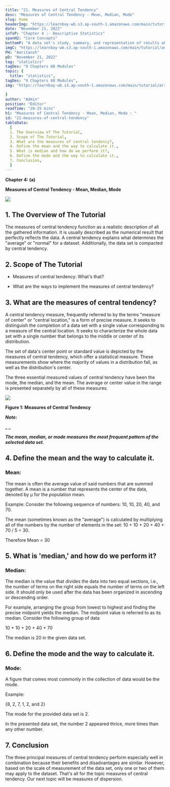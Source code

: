 ```yaml
---
title: "21. Measures of Central Tendency"
desc: "Measures of Central Tendency - Mean, Median, Mode"
slug: home
headerImg: "https://learnbay-wb.s3.ap-south-1.amazonaws.com/main/tutorial/Statistics+Header.png"
date: "November 21, 2022"
infoP: "Chapter 4 :- Descriptive Statistics"
spanH2: "Core Concepts"
bottomP: "A data set's study, summary, and representation of results obtained from a sample or the entire population are referred to as descriptive statistics in this scenario. The three primary categories of descriptive statistics are measures of variability, measures of central tendency, and frequency distribution."
imgC: "https://learnbay-wb.s3.ap-south-1.amazonaws.com/main/tutorial/amritansh.png"
PH: "Amritansh"
pD: "November 21, 2022"
tag: "statistics"
tagDes: "9 Chapters 68 Modules"
topic: {
  title: "statistics",
tagDes: "9 Chapters 68 Modules",
img: "https://learnbay-wb.s3.ap-south-1.amazonaws.com/main/tutorial/arrow.png"

}
author: "Admin"
position: "Editor"
readTime: "20-25 mins"
h1: "Measures of Central Tendency - Mean, Median, Mode : "
id: "21-measures-of-central-tendency"
tableData:
  [
  1. The Overview of The Tutorial, 
  2. Scope of The Tutorial,  
  3. What are the measures of central tendency?,  
  4. Define the mean and the way to calculate it.,  
  5. What is median and how do we perform it?,
  6. Define the mode and the way to calculate it.,
  7. Conclusion,
  ]
---
```



**Chapter 4: (a)**

**Measures of Central Tendency - Mean, Median, Mode**


<img src="https://learnbay-wb.s3.ap-south-1.amazonaws.com/main/tutorial/statistics/Measures+of+Central+Tendency+-+Mean%2C+Median%2C+Mode.jpg"></img>


## 1. The Overview of The Tutorial




The measures of central tendency function as a realistic description of all the gathered information. It is usually described as the numerical result that perfectly reflects the data. A central tendency explains what determines the "average" or "normal" for a dataset. Additionally, the data set is compacted by central tendency.


## 2. Scope of The Tutorial




  * Measures of central tendency: What's that?


  * What are the ways to implement the measures of central tendency?


## 3. What are the measures of central tendency?



A central tendency measure, frequently referred to by the terms "measure of center" or "central location," is a form of precise measure. It seeks to distinguish the completion of a data set with a single value corresponding to a measure of the central location. It seeks to characterize the whole data set with a single number that belongs to the middle or center of its distribution.


The set of data's center point or standard value is depicted by the measures of central tendency, which offer a statistical measure. These measurements show where the majority of values in a distribution fall, as well as the distribution's center.


The three essential measured values of central tendency have been the mode, the median, and the mean. The average or center value in the range is presented separately by all of these measures.


<img src="https://learnbay-wb.s3.ap-south-1.amazonaws.com/main/tutorial/statistics/_Measures+of+Central+Tendency++sub.jpg"></img>



**Figure 1: Measures of Central Tendency**


**_Note:_**

**_ _**

**_The mean, median, or mode measures the most frequent pattern of the selected data set._**


## 4. Define the mean and the way to calculate it.



### **Mean:**


The mean is often the average value of said numbers that are summed together. A mean is a number that represents the center of the data, denoted by µ for the population mean.

Example: Consider the following sequence of numbers: 10, 10, 20, 40, and 70.

The mean (sometimes known as the "average") is calculated by multiplying all of the numbers by the number of elements in the set: 10 + 10 + 20 + 40 + 70 / 5 = 30.

Therefore Mean = 30


## 5. What is 'median,' and how do we perform it?



### **Median:**


The median is the value that divides the data into two equal sections, i.e., the number of terms on the right side equals the number of terms on the left side. It should only be used after the data has been organized in ascending or descending order.

For example, arranging the group from lowest to highest and finding the precise midpoint yields the median. The midpoint value is referred to as its median. Consider the following group of data

10 + 10 + 20 + 40 + 70

The median is 20 in the given data set.

## 6. Define the mode and the way to calculate it.




### **Mode:**

A figure that comes most commonly in the collection of data would be the mode.

Example:

{8, 2, 7, 1, 2, and 2}

The mode for the provided data set is 2.

In the presented data set, the number 2 appeared thrice, more times than any other number.



## 7. Conclusion



The three principal measures of central tendency perform especially well in combination because their benefits and disadvantages are similar. However, based on the scale of measurement of the data set, only one or two of them may apply to the dataset. That's all for the topic measures of central tendency. Our next topic will be measures of dispersion.

